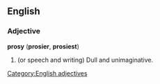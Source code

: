 ==English==

===Adjective===
'''prosy''' ('''prosier''', '''prosiest''')
# (or speech and writing) Dull and unimaginative.

[[Category:English adjectives]]